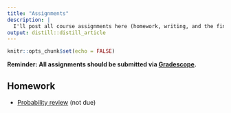 ```yaml
---
title: "Assignments"
description: |
  I'll post all course assignments here (homework, writing, and the final project).
output: distill::distill_article
---
```


```r
knitr::opts_chunk$set(echo = FALSE)
```

**Reminder: All assignments should be submitted via [Gradescope](https://www.gradescope.com/courses/303230).**

## Homework

- [Probability review](https://www.dropbox.com/s/k1o96mpyqfe3agc/hw0-prob-review.pdf?dl=0) (not due)



